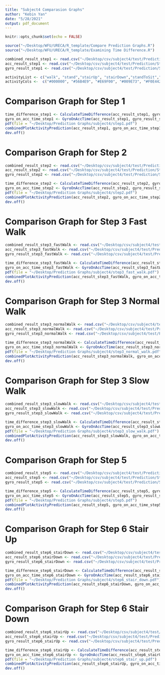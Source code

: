 ```yaml
---
title: "Subject4 Comparasion Graphs"
author: "Kebin Yan"
date: "5/28/2021"
output: pdf_document
---
```


```r
knitr::opts_chunk$set(echo = FALSE)
```

```r
source("~/Desktop/WFU/URECA/R_template/Compare Prediction Graphs.R")
source("~/Desktop/WFU/URECA/R_template/Examining Time Difference.R")
```

```r
combined_result_step1 <- read.csv("~/Desktop/csv/subject4/test/Prediction/Step1/front_pred.csv")
acc_result_step1 <- read.csv("~/Desktop/csv/subject4/test/Prediction/Step1/acc_front_pred.csv")
gyro_result_step1 <- read.csv("~/Desktop/csv/subject4/test/Prediction/Step1/gyro_front_pred.csv")
```

```r
activityList <- c("walk", "stand","stairUp", "stairDown","standToSit","sit","sitToStand")
activityCols <-  c("#000000", "#56B4E9", "#E69F00", "#009E73", "#F0E442", "#CC79A7", "#D55E00")
```

# Comparison Graph for Step 1
```r
time_difference_step1 <- CalculateTimeDifference(acc_result_step1, gyro_result_step1)
gyro_on_acc_time_step1 <- GyroOnAccTime(acc_result_step1, gyro_result_step1,time_difference_step1)
pdf(file = "~/Desktop/Prediction Graphs/subject4/step1.pdf")
combinedPlotActivityPrediction(acc_result_step1, gyro_on_acc_time_step1, combined_result_step1, NA, activityList, activityCols, TRUE)
dev.off()
```

\newpage
# Comparison Graph for Step 2
```r
combined_result_step2 <- read.csv("~/Desktop/csv/subject4/test/Prediction/Step2/front_pred.csv")
acc_result_step2 <- read.csv("~/Desktop/csv/subject4/test/Prediction/Step2/acc_front_pred.csv")
gyro_result_step2 <- read.csv("~/Desktop/csv/subject4/test/Prediction/Step2/gyro_front_pred.csv")
```

```r
time_difference_step2 <- CalculateTimeDifference(acc_result_step2, gyro_result_step2)
gyro_on_acc_time_step2 <- GyroOnAccTime(acc_result_step2, gyro_result_step2,time_difference_step2)
pdf(file = "~/Desktop/Prediction Graphs/subject4/step2.pdf")
combinedPlotActivityPrediction(acc_result_step2, gyro_on_acc_time_step2, combined_result_step2, NA, activityList, activityCols, TRUE)
dev.off()
```

\newpage
# Comparison Graph for Step 3 Fast Walk
```r
combined_result_step3_fastWalk <- read.csv("~/Desktop/csv/subject4/test/Prediction/Step3/front_pred_fast.csv")
acc_result_step3_fastWalk <- read.csv("~/Desktop/csv/subject4/test/Prediction/Step3/acc_front_pred_fast.csv")
gyro_result_step3_fastWalk <- read.csv("~/Desktop/csv/subject4/test/Prediction/Step3/gyro_front_pred_fast.csv")
```

```r
time_difference_step3_fastWalk <- CalculateTimeDifference(acc_result_step3_fastWalk, gyro_result_step3_fastWalk)
gyro_on_acc_time_step3_fastWalk <- GyroOnAccTime(acc_result_step3_fastWalk, gyro_result_step3_fastWalk,time_difference_step3_fastWalk)
pdf(file = "~/Desktop/Prediction Graphs/subject4/step3_fast_walk.pdf")
combinedPlotActivityPrediction(acc_result_step3_fastWalk, gyro_on_acc_time_step3_fastWalk, combined_result_step3_fastWalk, NA, activityList, activityCols, TRUE)
dev.off()
```

\newpage
# Comparison Graph for Step 3 Normal Walk
```r
combined_result_step3_normalWalk <- read.csv("~/Desktop/csv/subject4/test/Prediction/Step3/front_pred_normal.csv")
acc_result_step3_normalWalk <- read.csv("~/Desktop/csv/subject4/test/Prediction/Step3/acc_front_pred_normal.csv")
gyro_result_step3_normalWalk <- read.csv("~/Desktop/csv/subject4/test/Prediction/Step3/gyro_front_pred_normal.csv")
```

```r
time_difference_step3_normalWalk <- CalculateTimeDifference(acc_result_step3_normalWalk, gyro_result_step3_normalWalk)
gyro_on_acc_time_step3_normalWalk <- GyroOnAccTime(acc_result_step3_normalWalk, acc_result_step3_normalWalk,time_difference_step3_normalWalk)
pdf(file = "~/Desktop/Prediction Graphs/subject4/step3_normal_walk.pdf")
combinedPlotActivityPrediction(acc_result_step3_normalWalk, gyro_on_acc_time_step3_normalWalk, combined_result_step3_normalWalk, NA, activityList, activityCols, TRUE)
dev.off()
```

\newpage
# Comparison Graph for Step 3 Slow Walk
```r
combined_result_step3_slowWalk <- read.csv("~/Desktop/csv/subject4/test/Prediction/Step3/front_pred_slow.csv")
acc_result_step3_slowWalk <- read.csv("~/Desktop/csv/subject4/test/Prediction/Step3/acc_front_pred_slow.csv")
gyro_result_step3_slowWalk <- read.csv("~/Desktop/csv/subject4/test/Prediction/Step3/gyro_front_pred_slow.csv")
```

```r
time_difference_step3_slowWalk <- CalculateTimeDifference(acc_result_step3_slowWalk, gyro_result_step3_slowWalk)
gyro_on_acc_time_step3_slowWalk <- GyroOnAccTime(acc_result_step3_slowWalk, gyro_result_step3_slowWalk,time_difference_step3_slowWalk)
pdf(file = "~/Desktop/Prediction Graphs/subject4/step3_slow_walk.pdf")
combinedPlotActivityPrediction(acc_result_step3_slowWalk, gyro_on_acc_time_step3_slowWalk, combined_result_step3_slowWalk, NA, activityList, activityCols, TRUE)
dev.off()
```

\newpage
# Comparison Graph for Step 5
```r
combined_result_step5 <- read.csv("~/Desktop/csv/subject4/test/Prediction/Step5/front_pred.csv")
acc_result_step5 <- read.csv("~/Desktop/csv/subject4/test/Prediction/Step5/acc_front_pred.csv")
gyro_result_step5 <- read.csv("~/Desktop/csv/subject4/test/Prediction/Step5/gyro_front_pred.csv")
```

```r
time_difference_step5 <- CalculateTimeDifference(acc_result_step5, gyro_result_step5)
gyro_on_acc_time_step5 <- GyroOnAccTime(acc_result_step5, gyro_result_step5, time_difference_step5)
pdf(file = "~/Desktop/Prediction Graphs/subject4/step5.pdf")
combinedPlotActivityPrediction(acc_result_step5, gyro_on_acc_time_step5, combined_result_step5, NA, activityList, activityCols, TRUE)
dev.off()
```

\newpage
# Comparison Graph for Step 6 Stair Up
```r
combined_result_step6_stairDown <- read.csv("~/Desktop/csv/subject4/test/Prediction/Step6/stairDown/front_pred.csv")
acc_result_step6_stairDown <- read.csv("~/Desktop/csv/subject4/test/Prediction/Step6/stairDown/acc_front_pred.csv")
gyro_result_step6_stairDown <- read.csv("~/Desktop/csv/subject4/test/Prediction/Step6/stairDown/gyro_front_pred.csv")
```

```r
time_difference_step6_stairDown <- CalculateTimeDifference(acc_result_step6_stairDown, gyro_result_step6_stairDown)
gyro_on_acc_time_step6_stairDown <- GyroOnAccTime(acc_result_step6_stairDown, gyro_result_step6_stairDown, time_difference_step6_stairDown)
pdf(file = "~/Desktop/Prediction Graphs/subject4/step6_stair_down.pdf")
combinedPlotActivityPrediction(acc_result_step6_stairDown, gyro_on_acc_time_step6_stairDown, combined_result_step6_stairDown, NA, activityList, activityCols, TRUE)
dev.off()
```

\newpage
# Comparison Graph for Step 6 Stair Down
```r
combined_result_step6_stairUp <- read.csv("~/Desktop/csv/subject4/test/Prediction/Step6/stairUp/front_pred.csv")
acc_result_step6_stairUp <- read.csv("~/Desktop/csv/subject4/test/Prediction/Step6/stairUp/acc_front_pred.csv")
gyro_result_step6_stairUp <- read.csv("~/Desktop/csv/subject4/test/Prediction/Step6/stairUp/gyro_front_pred.csv")
```

```r
time_difference_step6_stairUp <- CalculateTimeDifference(acc_result_step6_stairUp, gyro_result_step6_stairUp)
gyro_on_acc_time_step6_stairUp <- GyroOnAccTime(acc_result_step6_stairUp, gyro_result_step6_stairUp, time_difference_step6_stairUp)
pdf(file = "~/Desktop/Prediction Graphs/subject4/step6_stair_up.pdf")
combinedPlotActivityPrediction(acc_result_step6_stairUp, gyro_on_acc_time_step6_stairUp, combined_result_step6_stairUp, NA, activityList, activityCols, TRUE)
dev.off()
```

